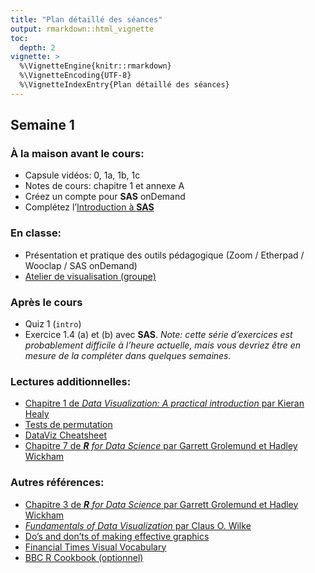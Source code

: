 ```yaml
---
title: "Plan détaillé des séances"
output: rmarkdown::html_vignette
toc:
  depth: 2
vignette: >
  %\VignetteEngine{knitr::rmarkdown}
  %\VignetteEncoding{UTF-8}
  %\VignetteIndexEntry{Plan détaillé des séances}
---
```


## Semaine 1

### À la maison avant le cours: 

- Capsule vidéos: 0, 1a, 1b, 1c
- Notes de cours: chapitre 1 et annexe A
- Créez un compte pour **SAS** onDemand 
- Complétez l'[Introduction à **SAS**](https://lbelzile.github.io/modstat/articles/introSAS.html)

### En classe:

- Présentation et pratique des outils pédagogique (Zoom / Etherpad / Wooclap / SAS onDemand)
- [Atelier de visualisation (groupe)](https://github.com/lbelzile/modstat/raw/master/atelier/graphiques/graphics.zip)

### Après le cours

- Quiz 1 (`intro`)
- Exercice 1.4 (a) et (b) avec **SAS**. *Note: cette série d'exercices est probablement difficile à l'heure actuelle, mais vous devriez être en mesure de la compléter dans quelques semaines.*


### Lectures additionnelles:

- [Chapitre 1 de *Data Visualization: A practical introduction* par Kieran Healy](https://socviz.co/lookatdata.html#lookatdata)
- [Tests de permutation](https://www.jwilber.me/permutationtest/)
- [DataViz Cheatsheet](https://policyviz.com/2018/08/07/dataviz-cheatsheet/)
- [Chapitre 7 de _**R** for Data Science_ par Garrett Grolemund et Hadley Wickham](https://r4ds.had.co.nz/)

### Autres références:

- [Chapitre 3 de _**R** for Data Science_ par Garrett Grolemund et Hadley Wickham](https://r4ds.had.co.nz/)
- [*Fundamentals of Data Visualization* par Claus O. Wilke](https://clauswilke.com/dataviz/)
- [Do's and don'ts of making effective graphics](https://stat545.com/effective-graphs.html)
- [Financial Times Visual Vocabulary](	https://github.com/ft-interactive/chart-doctor/tree/master/visual-vocabulary)
- [BBC R Cookbook (optionnel)](https://bbc.github.io/rcookbook/)
